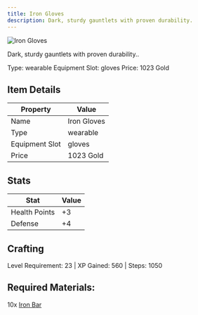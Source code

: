 ```yaml
---
title: Iron Gloves
description: Dark, sturdy gauntlets with proven durability.
---
```


<div className="flex items-start gap-6 mb-8">
  <div className="flex-shrink-0">
    <img src="/assets/resources/smithing/iron_gloves.png" alt="Iron Gloves" className="w-24 h-24 border rounded-lg" />
  </div>
  <div className="flex-1">
    <div className="space-y-2">
      <p className="text-lg text-muted-foreground">Dark, sturdy gauntlets with proven durability..</p>
      <div className="flex flex-wrap gap-4 text-sm">
        <span className="px-2 py-1 bg-green-100 dark:bg-green-900 rounded-md">
          Type: wearable
        </span>
        <span className="px-2 py-1 bg-purple-100 dark:bg-purple-900 rounded-md">
          Equipment Slot: gloves
        </span>
        <span className="px-2 py-1 bg-yellow-100 dark:bg-yellow-900 rounded-md">
          Price: 1023 Gold
        </span>
      </div>
    </div>
  </div>
</div>

## Item Details
| Property | Value |
|----------|-------|
| Name | Iron Gloves |
| Type | wearable |
| Equipment Slot | gloves |
| Price | 1023 Gold |

## Stats
| Stat | Value |
|------|-------|
| Health Points | +3 |
| Defense | +4 |

## Crafting
Level Requirement: 23 | XP Gained: 560 | Steps: 1050

## Required Materials:
10x [Iron Bar](/docs/resources/individual/iron_bar)


